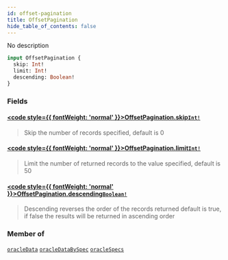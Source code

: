 ```yaml
---
id: offset-pagination
title: OffsetPagination
hide_table_of_contents: false
---
```








No description

```graphql
input OffsetPagination {
  skip: Int!
  limit: Int!
  descending: Boolean!
}
```


### Fields

#### [<code style={{ fontWeight: 'normal' }}>OffsetPagination.<b>skip</b></code>](#)<Bullet />[`Int!`](/docs/testnet/graphql/scalars/int) <Badge class="secondary" text="non-null"/> <Badge class="secondary" text="scalar"/>
> Skip the number of records specified, default is 0
> 

#### [<code style={{ fontWeight: 'normal' }}>OffsetPagination.<b>limit</b></code>](#)<Bullet />[`Int!`](/docs/testnet/graphql/scalars/int) <Badge class="secondary" text="non-null"/> <Badge class="secondary" text="scalar"/>
> Limit the number of returned records to the value specified, default is 50
> 

#### [<code style={{ fontWeight: 'normal' }}>OffsetPagination.<b>descending</b></code>](#)<Bullet />[`Boolean!`](/docs/testnet/graphql/scalars/boolean) <Badge class="secondary" text="non-null"/> <Badge class="secondary" text="scalar"/>
> Descending reverses the order of the records returned
default is true, if false the results will be returned in ascending order
> 



### Member of

[`oracleData`](/docs/testnet/graphql/queries/oracle-data)  <Badge class="secondary" text="query"/><Bullet />[`oracleDataBySpec`](/docs/testnet/graphql/queries/oracle-data-by-spec)  <Badge class="secondary" text="query"/><Bullet />[`oracleSpecs`](/docs/testnet/graphql/queries/oracle-specs)  <Badge class="secondary" text="query"/>




